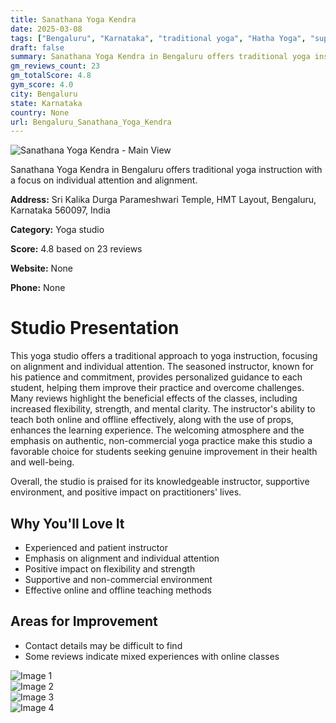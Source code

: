 ```yaml
---
title: Sanathana Yoga Kendra
date: 2025-03-08
tags: ["Bengaluru", "Karnataka", "traditional yoga", "Hatha Yoga", "supportive atmosphere", "traditional practice", "Bengaluru"]  
draft: false
summary: Sanathana Yoga Kendra in Bengaluru offers traditional yoga instruction with a focus on individual attention and alignment.
gm_reviews_count: 23
gm_totalScore: 4.8
gym_score: 4.0
city: Bengaluru
state: Karnataka
country: None
url: Bengaluru_Sanathana_Yoga_Kendra
---
```


<div className="aspect-[16/9] relative my-8">
  <img 
    src="https://lh5.googleusercontent.com/p/AF1QipPgT38svcXfmymtfx4s7dpiShfQ-oT_rZw3C5pr=w1920-h1080-k-no"
    alt="Sanathana Yoga Kendra - Main View"
    className="object-cover absolute inset-0 w-full h-full rounded-lg"
  />
</div>

Sanathana Yoga Kendra in Bengaluru offers traditional yoga instruction with a focus on individual attention and alignment.

**Address:** Sri Kalika Durga Parameshwari Temple, HMT Layout, Bengaluru, Karnataka 560097, India

**Category:** Yoga studio

**Score:** 4.8 based on 23 reviews

**Website:** None

**Phone:** None

# Studio Presentation

This yoga studio offers a traditional approach to yoga instruction, focusing on alignment and individual attention. The seasoned instructor, known for his patience and commitment, provides personalized guidance to each student, helping them improve their practice and overcome challenges. Many reviews highlight the beneficial effects of the classes, including increased flexibility, strength, and mental clarity. The instructor's ability to teach both online and offline effectively, along with the use of props, enhances the learning experience. The welcoming atmosphere and the emphasis on authentic, non-commercial yoga practice make this studio a favorable choice for students seeking genuine improvement in their health and well-being.

Overall, the studio is praised for its knowledgeable instructor, supportive environment, and positive impact on practitioners' lives.

## Why You'll Love It

- Experienced and patient instructor
- Emphasis on alignment and individual attention
- Positive impact on flexibility and strength
- Supportive and non-commercial environment
- Effective online and offline teaching methods

## Areas for Improvement

- Contact details may be difficult to find
- Some reviews indicate mixed experiences with online classes

<div className="grid grid-cols-1 xl:grid-cols-2 gap-4 my-8">
<div className="aspect-[4/3] relative"><img src="https://lh5.googleusercontent.com/p/AF1QipMxdrIzAdLWHJQq7NuKQHuIveH0fwiNSGVIbM5l=w1920-h1080-k-no" alt="Image 1" className="object-cover absolute inset-0 w-full h-full rounded-lg" /></div>
<div className="aspect-[4/3] relative"><img src="https://lh5.googleusercontent.com/p/AF1QipNW9Oj3o8Cna54PSYwi_vfrsrg96BOBgDk66-Fm=w1920-h1080-k-no" alt="Image 2" className="object-cover absolute inset-0 w-full h-full rounded-lg" /></div>
<div className="aspect-[4/3] relative"><img src="https://lh5.googleusercontent.com/p/AF1QipMQWqSJ_ImwaDcTBVV2Djx3KpJe2YijYdF4aFG4=w1920-h1080-k-no" alt="Image 3" className="object-cover absolute inset-0 w-full h-full rounded-lg" /></div>
<div className="aspect-[4/3] relative"><img src="https://lh5.googleusercontent.com/p/AF1QipMSsBB5nSpOBdnckH1QcXf2PjiQaMmZgMIrplOH=w1920-h1080-k-no" alt="Image 4" className="object-cover absolute inset-0 w-full h-full rounded-lg" /></div>
</div>